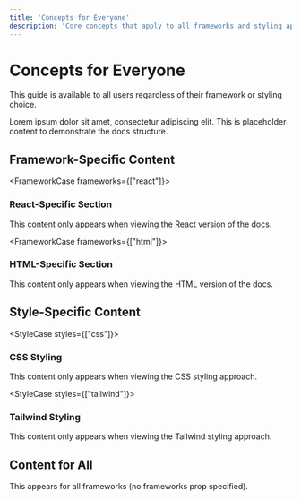 ```yaml
---
title: 'Concepts for Everyone'
description: 'Core concepts that apply to all frameworks and styling approaches'
---
```



# Concepts for Everyone

This guide is available to all users regardless of their framework or styling choice.

Lorem ipsum dolor sit amet, consectetur adipiscing elit. This is placeholder content to demonstrate the docs structure.

## Framework-Specific Content

<FrameworkCase frameworks={["react"]}>

### React-Specific Section

This content only appears when viewing the React version of the docs.

</FrameworkCase>

<FrameworkCase frameworks={["html"]}>

### HTML-Specific Section

This content only appears when viewing the HTML version of the docs.

</FrameworkCase>

## Style-Specific Content

<StyleCase styles={["css"]}>

### CSS Styling

This content only appears when viewing the CSS styling approach.

</StyleCase>

<StyleCase styles={["tailwind"]}>

### Tailwind Styling

This content only appears when viewing the Tailwind styling approach.

</StyleCase>

## Content for All

This appears for all frameworks (no frameworks prop specified).
